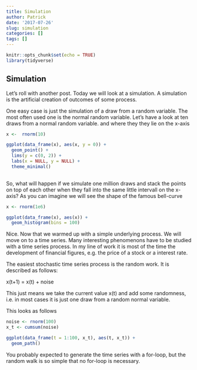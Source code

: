 ```yaml
---
title: Simulation
author: Patrick
date: '2017-07-26'
slug: simulation
categories: []
tags: []
---
```

```r
knitr::opts_chunk$set(echo = TRUE)
library(tidyverse)
```

## Simulation

Let's roll with another post. Today we will look at a simulation. A simulation is the artificial creation of outcomes of some process. 

One easy case is just the simulation of a draw from a random variable. The most often used one is the normal random variable. Let's have a look at ten draws from a normal random variable. and where they they lie on the x-axis

```r
x <-  rnorm(10)

ggplot(data_frame(x), aes(x, y = 0)) + 
  geom_point() + 
  lims(y = c(0, 2)) +
  labs(x = NULL, y = NULL) +
  theme_minimal()
  
```

So, what will happen if we simulate one million draws and stack the points on top of each other when they fall into the same little intervall on the x-axis? As you can imagine we will see the shape of the famous bell-curve

```r
x <- rnorm(1e6)

ggplot(data_frame(x), aes(x)) + 
  geom_histogram(bins = 100)
```

Nice. Now that we warmed up with a simple underlying process. We will move on to a time series. Many interesting phenomenons have to be studied with a time series process. In my line of work it is most of the time the development of financial figures, e.g. the price of a stock or a interest rate. 

The easiest stochastic time series process is the random work. It is described as follows:

x(t+1) = x(t) + noise

This just means we take the current value x(t) and add some randomness, i.e. in most cases it is just one draw from a random normal variable. 

This looks as follows 

```r
noise <- rnorm(100)
x_t <- cumsum(noise)

ggplot(data_frame(t = 1:100, x_t), aes(t, x_t)) + 
  geom_path()
```



You probably expected to generate the time series with a for-loop, but the random walk is so simple that no for-loop is necessary.





























